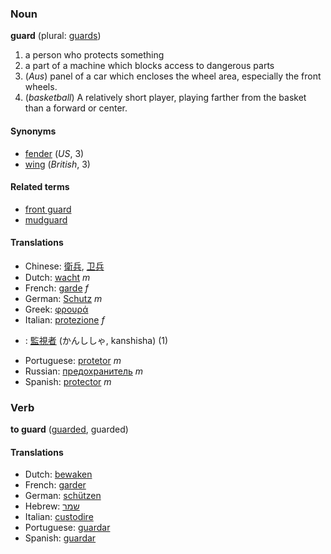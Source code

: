 ===Noun===
'''guard''' (plural: [[guards]])

#a person who protects something
#a part of a machine which blocks access to dangerous parts
#(''Aus'') panel of a car which encloses the wheel area, especially the front wheels.
# (''basketball'') A relatively short player, playing farther from the basket than a forward or center.

====Synonyms====
*[[fender]] (''US'', 3)
*[[wing]] (''British'', 3)

====Related terms====
*[[front guard]]
*[[mudguard]]

====Translations====
*Chinese: [[衛兵]], [[卫兵]]
*Dutch: [[wacht]] ''m''
*French: [[garde]] ''f''
*German: [[Schutz]] ''m''
*Greek: [[φρουρά]]
*Italian: [[protezione]] ''f''
*{{ja}}: [[監視者]] (かんししゃ, kanshisha) (1)
*Portuguese: [[protetor]] ''m''
*Russian: [[предохранитель]] ''m''
*Spanish: [[protector]] ''m''

===Verb===
'''to guard''' ([[guarded]], guarded)

====Translations====
*Dutch: [[bewaken]]
*French: [[garder]]
*German: [[schützen]]
*Hebrew: [[שמר]]
*Italian: [[custodire]]
*Portuguese: [[guardar]]
*Spanish: [[guardar]]